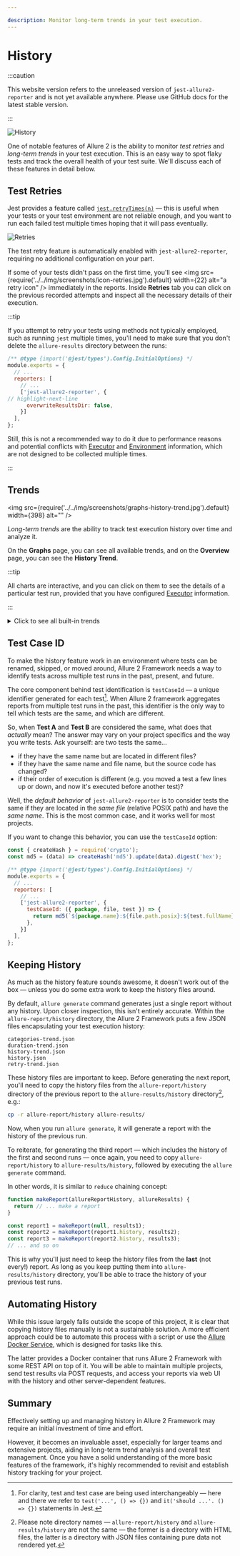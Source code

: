 ```yaml
---

description: Monitor long-term trends in your test execution.
---
```


# History

:::caution

This website version refers to the unreleased version of `jest-allure2-reporter` and is not yet available
anywhere. Please use GitHub docs for the latest stable version.

:::

![History](../../img/screenshots/config-history-01.jpg)

One of notable features of Allure 2 is the ability to monitor _test retries_ and _long-term trends_ in your test execution.
This is an easy way to spot flaky tests and track the overall health of your test suite.
We'll discuss each of these features in detail below.

## Test Retries

Jest provides a feature called [`jest.retryTimes(n)`][jest.retry] &mdash;
this is useful when your tests or your test environment are not reliable enough, and you want
to run each failed test multiple times hoping that it will pass eventually.

![Retries](../../img/screenshots/config-history-02.jpg)

The test retry feature is automatically enabled with `jest-allure2-reporter`, requiring no additional configuration on your part.

If some of your tests didn't pass on the first time, you'll
see <img src={require('../../img/screenshots/icon-retries.jpg').default} width={22} alt="a retry icon" />
immediately in the reports. Inside **Retries** tab you can click on the previous recorded attempts
and inspect all the necessary details of their execution.

:::tip

If you attempt to retry your tests using methods not typically employed, such as
running `jest` multiple times, you'll need to make sure that you don't delete the
`allure-results` directory between the runs:

```js title="jest.config.js"
/** @type {import('@jest/types').Config.InitialOptions} */
module.exports = {
  // ...
  reporters: [
    // ...
    ['jest-allure2-reporter', {
// highlight-next-line
      overwriteResultsDir: false,
    }]
  ],
};
```

Still, this is not a recommended way to do it due to performance reasons and potential conflicts
with [Executor] and [Environment] information, which are not designed to be collected multiple times.

:::

## Trends

<img src={require('../../img/screenshots/graphs-history-trend.jpg').default} width={398} alt="" />

_Long-term trends_ are the ability to track test execution history over time and analyze it.

On the **Graphs** page, you can see all available trends, and on the **Overview** page, you can see
the **History Trend**.

:::tip

All charts are interactive, and you can click on them to see the details of a particular test run,
provided that you have configured [Executor] information.

:::

<details>
<summary>Click to see all built-in trends</summary>
<dl>
  <dt><strong>History Trend</strong></dt>
  <dd>
    <img src={require('../../img/screenshots/graphs-history-trend.jpg').default} width={398} alt="" />
    Shows the number of passed and failed tests over time.
  </dd>
  <dt><strong>Duration trend</strong></dt>
  <dd>
    <img src={require('../../img/screenshots/graphs-duration-trend.jpg').default} width={398} alt="" />
    Shows the average duration of test runs over time.
  </dd>
  <dt><strong>Retries trend</strong></dt>
  <dd>
    <img src={require('../../img/screenshots/graphs-retry-trend.jpg').default} width={398} alt="" />
    Helps to see whether your tests become more or less reliable over time.
  </dd>
  <dt><strong>Categories trend</strong></dt>
  <dd>
    <img src={require('../../img/screenshots/graphs-category-trend.jpg').default} width={398} alt="" />
    Provides a breakdown of test defects by categories.
  </dd>
</dl>
</details>

## Test Case ID

To make the history feature work in an environment where tests can be renamed,
skipped, or moved around, Allure 2 Framework needs a way to identify tests
across multiple test runs in the past, present, and future.

The core component behind test identification is `testCaseId` &mdash; a unique identifier
generated for each test[^1]. When Allure 2 framework aggregates reports from multiple
test runs in the past, this identifier is the only way to tell which tests are the same,
and which are different.

So, when **Test A** and **Test B** are considered the same,
what does that _actually_ mean? The answer may vary on your project specifics
and the way you write tests. Ask yourself: are two tests the same...

* if they have the same name but are located in different files?
* if they have the same name and file name, but the source code has changed?
* if their order of execution is different (e.g. you moved a test a few lines up or down, and now it's executed before another test)?

Well, the _default behavior_ of `jest-allure2-reporter` is to consider tests the same if they
are located in the _same file_ (relative POSIX path) and have the _same name_.
This is the most common case, and it works well for most projects.

If you want to change this behavior, you can use the `testCaseId` option:

```js title="jest.config.js"
const { createHash } = require('crypto');
const md5 = (data) => createHash('md5').update(data).digest('hex');

/** @type {import('@jest/types').Config.InitialOptions} */
module.exports = {
  // ...
  reporters: [
    // ...
    ['jest-allure2-reporter', {
      testCaseId: ({ package, file, test }) => {
        return md5(`${package.name}:${file.path.posix}:${test.fullName}`);
      },
    }]
  ],
};
```

## Keeping History

As much as the history feature sounds awesome, it doesn't work out of the box &mdash;
unless you do some extra work to keep the history files around.

By default, `allure generate` command generates just a single report without any history.
Upon closer inspection, this isn't entirely accurate.
Within the `allure-report/history` directory, the Allure 2 Framework puts a few JSON files
encapsulating your test execution history:

```plain
categories-trend.json
duration-trend.json
history-trend.json
history.json
retry-trend.json
```

These history files are important to keep.
Before generating the next report, you'll need to copy the history files from the
`allure-report/history` directory of the previous report to the `allure-results/history` directory[^2],
e.g.:

```sh
cp -r allure-report/history allure-results/
```

Now, when you run `allure generate`, it will generate a report with the history of the previous run.

To reiterate, for generating the third report &mdash;
which includes the history of the first and second runs &mdash;
once again, you need to copy `allure-report/history` to `allure-results/history`,
followed by executing the `allure generate` command.

In other words, it is similar to `reduce` chaining concept:

```js
function makeReport(allureReportHistory, allureResults) {
  return // ... make a report
}

const report1 = makeReport(null, results1);
const report2 = makeReport(report1.history, results2);
const report3 = makeReport(report2.history, results3);
// ... and so on
```

This is why you'll just need to keep the history files from the **last** (not every!) report.
As long as you keep putting them into `allure-results/history` directory, you'll be able to
trace the history of your previous test runs.

## Automating History

While this issue largely falls outside the scope of this project,
it is clear that copying history files manually is not a sustainable solution.
A more efficient approach could be to automate this process with a script or use the
[Allure Docker Service][fescobar/allure-docker-service], which is designed for tasks like this.

The latter provides a Docker container that runs Allure 2 Framework with some REST API
on top of it. You will be able to maintain multiple projects, send test results via POST requests,
and access your reports via web UI with the history and other server-dependent features.

## Summary

Effectively setting up and managing history in Allure 2 Framework may require an initial investment of time and effort.

However, it becomes an invaluable asset, especially for larger teams and extensive projects, aiding in long-term trend analysis and overall test management.
Once you have a solid understanding of the more basic features of the framework, it's highly recommended to revisit and establish history tracking for your project.

[jest.retry]: https://jestjs.io/docs/jest-object#jestretrytimesnumretries-options
[Executor]: 05-executor.mdx
[Environment]: 04-environment.mdx
[fescobar/allure-docker-service]: https://github.com/fescobar/allure-docker-service

[^1]: For clarity, test and test case are being used interchangeably &mdash; here and there we refer
to `test('...', () => {})` and `it('should ...'. () => {})` statements in Jest.
[^2]: Please note directory names &mdash; `allure-report/history` and `allure-results/history`
are not the same &mdash; the former is a directory with HTML files, the latter is a directory
with JSON files containing pure data not rendered yet.
